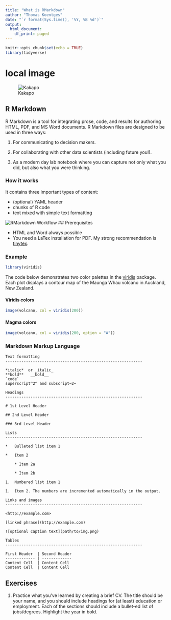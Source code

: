```yaml
---
title: "What is RMarkdown"
author: "Thomas Koentges"
date: "`r format(Sys.time(), '%Y, %B %d')`"
output:
  html_document:
    df_print: paged
---
```


```r
knitr::opts_chunk$set(echo = TRUE)
library(tidyverse)
```

# local image

![Kakapo](image/1600px-Kakapo_Sirocco_1.jpg)

## R Markdown

R Markdown is a tool for integrating prose, code, and results for authoring HTML, PDF, and MS Word documents. R Markdown files are designed to be used in three ways:

1.  For communicating to decision makers.

2.  For collaborating with other data scientists (including future you!).

3.  As a modern day lab notebook where you can capture not only what you did, but also what you were thinking.

### How it works

It contains three important types of content:

-   (optional) YAML header
-   chunks of R code
-   text mixed with simple text formatting

![RMarkdown Workflow](https://d33wubrfki0l68.cloudfront.net/61d189fd9cdf955058415d3e1b28dd60e1bd7c9b/9791d/images/rmarkdownflow.png) ## Prerequisites

-   HTML and Word always possible
-   You need a LaTex installation for PDF. My strong recommendation is [tinytex](https://yihui.org/tinytex/).

### Example

```r
library(viridis)
```

The code below demonstrates two color palettes in the [viridis](https://github.com/sjmgarnier/viridis) package. Each plot displays a contour map of the Maunga Whau volcano in Auckland, New Zealand.

#### Viridis colors

```r
image(volcano, col = viridis(200))
```

#### Magma colors

```r
image(volcano, col = viridis(200, option = "A"))
```

### Markdown Markup Language

    Text formatting 
    ------------------------------------------------------------

    *italic*  or _italic_
    **bold**   __bold__
    `code`
    superscript^2^ and subscript~2~

    Headings
    ------------------------------------------------------------

    # 1st Level Header

    ## 2nd Level Header

    ### 3rd Level Header

    Lists
    ------------------------------------------------------------

    *   Bulleted list item 1

    *   Item 2

        * Item 2a

        * Item 2b

    1.  Numbered list item 1

    1.  Item 2. The numbers are incremented automatically in the output.

    Links and images
    ------------------------------------------------------------

    <http://example.com>

    [linked phrase](http://example.com)

    ![optional caption text](path/to/img.png)

    Tables 
    ------------------------------------------------------------

    First Header  | Second Header
    ------------- | -------------
    Content Cell  | Content Cell
    Content Cell  | Content Cell

## Exercises

1.  Practice what you've learned by creating a brief CV. The title should be your name, and you should include headings for (at least) education or employment. Each of the sections should include a bullet-ed list of jobs/degrees. Highlight the year in bold.

